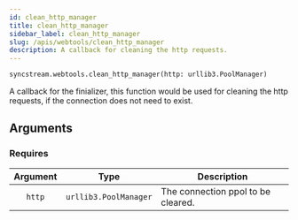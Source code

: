 ```yaml
---
id: clean_http_manager
title: clean_http_manager
sidebar_label: clean_http_manager
slug: /apis/webtools/clean_http_manager
description: A callback for cleaning the http requests.
---
```



<APITopBar type="func" isPrivate={true} source="webtools.clean_http_manager" />

```python
syncstream.webtools.clean_http_manager(http: urllib3.PoolManager)
```

A callback for the finializer, this function would be used for cleaning the http
requests, if the connection does not need to exist.

## Arguments

### Requires

| Argument |         Type          | <center>Description</center>       |
| :------: | :-------------------: | :--------------------------------- |
|  `http`  | `urllib3.PoolManager` | The connection ppol to be cleared. |
